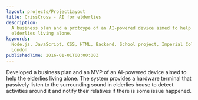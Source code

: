 ```yaml
---
layout: projects/ProjectLayout
title: CrissCross - AI for elderlies
description:
  A business plan and a protoype of an AI-powered device aimed to help the
  elderlies living alone.
keywords:
  Node.js, JavaScript, CSS, HTML, Backend, School project, Imperial College
  London
publishedTime: 2016-01-01T00:00:00Z
---
```


Developed a business plan and an MVP of an AI-powered device aimed to help the
elderlies living alone. The system provides a hardware terminal that passively
listen to the surrounding sound in elderlies house to detect activities around
it and notify their relatives if there is some issue happened.
